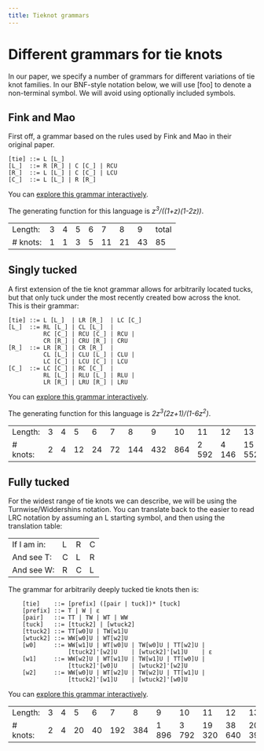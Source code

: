 ```yaml
---
title: Tieknot grammars
---
```


# Different grammars for tie knots

In our paper, we specify a number of grammars for different variations of tie knot families. In our BNF-style notation below, we will use \[foo\] to denote a non-terminal symbol. We will avoid using optionally included symbols.

## Fink and Mao

First off, a grammar based on the rules used by Fink and Mao in their original paper.

    [tie] ::= L [L_]
    [L_]  ::= R [R_] | C [C_] | RCU
    [R_]  ::= L [L_] | C [C_] | LCU
    [C_]  ::= L [L_] | R [R_]

You can [explore this grammar interactively](explore-finkmao.html).

The generating function for this language is *z^3^/((1+z)(1-2z))*.

  ----------- --- --- --- --- ---- ---- ---- -------
  Length:     3   4   5   6   7    8    9    total
  \# knots:   1   1   3   5   11   21   43   85
  ----------- --- --- --- --- ---- ---- ---- -------

## Singly tucked

A first extension of the tie knot grammar allows for arbitrarily located tucks, but that only tuck under the most recently created bow across the knot. This is their grammar:

    [tie] ::= L [L_]  | LR [R_]  | LC [C_]
    [L_]  ::= RL [L_] | CL [L_]  |
              RC [C_] | RCU [C_] | RCU |
              CR [R_] | CRU [R_] | CRU
    [R_]  ::= LR [R_] | CR [R_]  |
              CL [L_] | CLU [L_] | CLU |
              LC [C_] | LCU [C_] | LCU
    [C_]  ::= LC [C_] | RC [C_]  |
              RL [L_] | RLU [L_] | RLU |
              LR [R_] | LRU [R_] | LRU

You can [explore this grammar interactively](explore-singly.html).

The generating function for this language is *2z^3^(2z+1)/(1-6z^2^)*.

  ----------- --- --- ---- ---- ---- ----- ----- ----- ------- ------- -------- --------
  Length:     3   4   5    6    7    8     9     10    11      12      13       total
  \# knots:   2   4   12   24   72   144   432   864   2 592   4 146   15 552   24 882
  ----------- --- --- ---- ---- ---- ----- ----- ----- ------- ------- -------- --------

## Fully tucked

For the widest range of tie knots we can describe, we will be using the Turnwise/Widdershins notation. You can translate back to the easier to read LRC notation by assuming an L starting symbol, and then using the translation table:

  ------------- --- --- ---
  If I am in:   L   R   C
  And see T:    C   L   R
  And see W:    R   C   L
  ------------- --- --- ---

The grammar for arbitrarily deeply tucked tie knots then is:

        [tie]    ::= [prefix] ([pair | tuck])* [tuck]
        [prefix] ::= T | W | ε
        [pair]   ::= TT | TW | WT | WW
        [tuck]   ::= [ttuck2] | [wtuck2]
        [ttuck2] ::= TT[w0]U | TW[w1]U
        [wtuck2] ::= WW[w0]U | WT[w2]U
        [w0]     ::= WW[w1]U | WT[w0]U | TW[w0]U | TT[w2]U |
                     [ttuck2]'[w2]U    | [wtuck2]'[w1]U    | ε
        [w1]     ::= WW[w2]U | WT[w1]U | TW[w1]U | TT[w0]U |
                     [ttuck2]'[w0]U    | [wtuck2]'[w2]U
        [w2]     ::= WW[w0]U | WT[w2]U | TW[w2]U | TT[w1]U |
                     [ttuck2]'[w1]U    | [wtuck2]'[w0]U

You can [explore this grammar interactively](explore-full.html).

  ----------- --- --- ---- ---- ----- ----- ------- ------- -------- -------- --------- ---------
  Length:     3   4   5    6    7     8     9       10      11       12       13        total
  \# knots:   2   4   20   40   192   384   1 896   3 792   19 320   38 640   202 392   266 682
  ----------- --- --- ---- ---- ----- ----- ------- ------- -------- -------- --------- ---------

